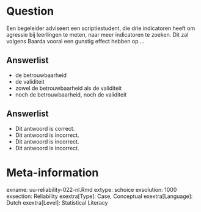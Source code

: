 Question
========
  
Een begeleider adviseert een scriptiestudent, die drie indicatoren heeft om agressie bij leerlingen te meten, naar meer indicatoren te zoeken.
Dit zal volgens Baarda vooral een gunstig effect hebben op …

  
Answerlist
----------
* de betrouwbaarheid
* de validiteit
* zowel de betrouwbaarheid als de validiteit
* noch de betrouwbaarheid, noch de validiteit


Answerlist
----------
* Dit antwoord is correct.
* Dit antwoord is incorrect.
* Dit antwoord is incorrect.
* Dit antwoord is incorrect.

Meta-information
================
exname: uu-reliability-022-nl.Rmd
extype: schoice
exsolution: 1000
exsection: Reliability
exextra[Type]: Case, Conceptual
exextra[Language]: Dutch
exextra[Level]: Statistical Literacy